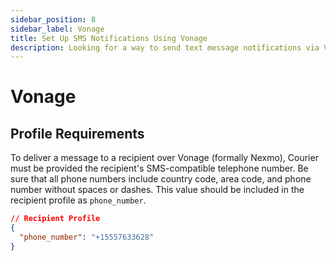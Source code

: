 ```yaml
---
sidebar_position: 8
sidebar_label: Vonage 
title: Set Up SMS Notifications Using Vonage
description: Looking for a way to send text message notifications via Vonage? This step-by-step tutorial will show you how to integrate Vonage's API the easy way.
---
```


# Vonage

## Profile Requirements

To deliver a message to a recipient over Vonage (formally Nexmo), Courier must be provided the recipient's SMS-compatible telephone number. Be sure that all phone numbers include country code, area code, and phone number without spaces or dashes. This value should be included in the recipient profile as `phone_number`.

```json title=JSON
// Recipient Profile
{
  "phone_number": "+15557633628"
}
```
